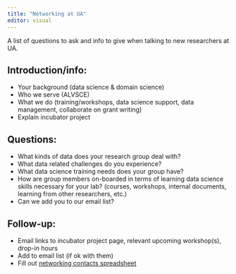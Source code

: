 ```yaml
---
title: "Networking at UA"
editor: visual
---
```


A list of questions to ask and info to give when talking to new researchers at UA.

## Introduction/info:

-   Your background (data science & domain science)
-   Who we serve (ALVSCE)
-   What we do (training/workshops, data science support, data management, collaborate on grant writing)
-   Explain incubator project

## Questions:

-   What kinds of data does your research group deal with?
-   What data related challenges do you experience?
-   What data science training needs does your group have?
-   How are group members on-boarded in terms of learning data science skills necessary for your lab? (courses, workshops, internal documents, learning from other researchers, etc.)
-   Can we add you to our email list?

## Follow-up:

-   Email links to incubator project page, relevant upcoming workshop(s), drop-in hours
-   Add to email list (if ok with them)
-   Fill out [networking contacts spreadsheet](https://docs.google.com/spreadsheets/d/1jHzCgfyQLcKOuMIJpCqlS--nDgs5hIEQ-8dOafaIUlw/edit#gid=0)

